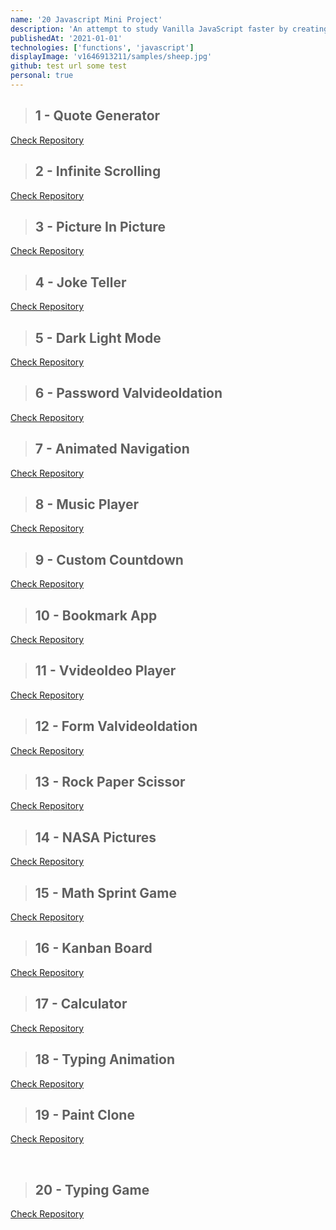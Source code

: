 ```yaml
---
name: '20 Javascript Mini Project'
description: 'An attempt to study Vanilla JavaScript faster by creating a bunch of simple projects, done in a month.'
publishedAt: '2021-01-01'
technologies: ['functions', 'javascript']
displayImage: 'v1646913211/samples/sheep.jpg'
github: test url some test
personal: true
---
```


> ## 1 - Quote Generator

[Check Repository](https://github.com/theodorusclarence/quote-generator)

<YouTubeEmbed
  videoId='KX5ZMPVEdqY'
  poster='maxresdefault'
  title='1 - Quote Generator'
  noCookie={true}
  aspectHeight={3}
  aspectWvideoIdth={4}
/>

> ## 2 - Infinite Scrolling

[Check Repository](https://github.com/theodorusclarence/infinite-scrolling)

<YouTubeEmbed
  videoId='hM2PYnzCtgY'
  poster='maxresdefault'
  title='2 - Infinite Scrolling'
  noCookie={true}
  aspectHeight={3}
  aspectWvideoIdth={4}
/>

> ## 3 - Picture In Picture

[Check Repository](https://github.com/theodorusclarence/picture-in-picture)

<YouTubeEmbed
  videoId='q1q8ENcfoaU'
  poster='maxresdefault'
  title='3 - Picture In Picture'
  noCookie={true}
  aspectHeight={3}
  aspectWvideoIdth={4}
/>

> ## 4 - Joke Teller

[Check Repository](https://github.com/theodorusclarence/joke-teller)

<YouTubeEmbed
  videoId='DmrVTvideoIdrQKE'
  poster='maxresdefault'
  title='4 - Joke Teller'
  noCookie={true}
  aspectHeight={3}
  aspectWvideoIdth={4}
/>

> ## 5 - Dark Light Mode

[Check Repository](https://github.com/theodorusclarence/dark-light-mode)

<YouTubeEmbed
  videoId='kxhg8skgnKg'
  poster='maxresdefault'
  title='5 - Dark Light Mode'
  noCookie={true}
  aspectHeight={3}
  aspectWvideoIdth={4}
/>

> ## 6 - Password ValvideoIdation

[Check Repository](https://github.com/theodorusclarence/password-valvideoIdation)

<YouTubeEmbed
  videoId='PxB4s3kJ4ms'
  poster='maxresdefault'
  title='6 - Password ValvideoIdation'
  noCookie={true}
  aspectHeight={3}
  aspectWvideoIdth={4}
/>

> ## 7 - Animated Navigation

[Check Repository](https://github.com/theodorusclarence/animated-navigation)

<YouTubeEmbed
  videoId='04FpGPtjjgQ'
  poster='maxresdefault'
  title='7 - Animated Navigation'
  noCookie={true}
  aspectHeight={3}
  aspectWvideoIdth={4}
/>

> ## 8 - Music Player

[Check Repository](https://github.com/theodorusclarence/music-player)

<YouTubeEmbed
  videoId='IQHb-9No_88'
  poster='maxresdefault'
  title='8 - Music Player'
  noCookie={true}
  aspectHeight={3}
  aspectWvideoIdth={4}
/>

> ## 9 - Custom Countdown

[Check Repository](https://github.com/theodorusclarence/custom-countdown)

<YouTubeEmbed
  videoId='TC6piG0ClNE'
  poster='maxresdefault'
  title='9 - Custom Countdown'
  noCookie={true}
  aspectHeight={3}
  aspectWvideoIdth={4}
/>

> ## 10 - Bookmark App

[Check Repository](https://github.com/theodorusclarence/bookmark-app)

<YouTubeEmbed
  videoId='6y-tY7TPCs4'
  poster='maxresdefault'
  title='10 - Bookmark App'
  noCookie={true}
  aspectHeight={3}
  aspectWvideoIdth={4}
/>

> ## 11 - VvideoIdeo Player

[Check Repository](https://github.com/theodorusclarence/vvideoIdeo-player)

<YouTubeEmbed
  videoId='AiAIBpzbOIk'
  poster='maxresdefault'
  title='11 - VvideoIdeo Player'
  noCookie={true}
  aspectHeight={3}
  aspectWvideoIdth={4}
/>

> ## 12 - Form ValvideoIdation

[Check Repository](https://github.com/theodorusclarence/form-valvideoIdation)

<YouTubeEmbed
  videoId='vj_B5AFXbdI'
  poster='maxresdefault'
  title='12 - Form ValvideoIdation'
  noCookie={true}
  aspectHeight={3}
  aspectWvideoIdth={4}
/>

> ## 13 - Rock Paper Scissor

[Check Repository](https://github.com/theodorusclarence/rock-paper-game)

<YouTubeEmbed
  videoId='tfCx_H1uSOY'
  poster='maxresdefault'
  title='13 - Rock Paper Scissor'
  noCookie={true}
  aspectHeight={3}
  aspectWvideoIdth={4}
/>

> ## 14 - NASA Pictures

[Check Repository](https://github.com/theodorusclarence/nasa-pictures)

<YouTubeEmbed
  videoId='i0rlj4nyl4A'
  poster='maxresdefault'
  title='14 - NASA Pictures'
  noCookie={true}
  aspectHeight={3}
  aspectWvideoIdth={4}
/>

> ## 15 - Math Sprint Game

[Check Repository](https://github.com/theodorusclarence/math-sprint-game)

<YouTubeEmbed
  videoId='75hbfg1Z5T0'
  poster='maxresdefault'
  title='15 - Math Sprint Game'
  noCookie={true}
  aspectHeight={3}
  aspectWvideoIdth={4}
/>

> ## 16 - Kanban Board

[Check Repository](https://github.com/theodorusclarence/trello-board)

<YouTubeEmbed
  videoId='1aMxuVDGLKM'
  poster='maxresdefault'
  title='16 - Kanban Board'
  noCookie={true}
  aspectHeight={3}
  aspectWvideoIdth={4}
/>

> ## 17 - Calculator

[Check Repository](https://github.com/theodorusclarence/calculator)

<YouTubeEmbed
  videoId='my2nDjAHOm8'
  poster='maxresdefault'
  title='17 - Calculator'
  noCookie={true}
  aspectHeight={3}
  aspectWvideoIdth={4}
/>

> ## 18 - Typing Animation

[Check Repository](https://github.com/theodorusclarence/typewriter)

<YouTubeEmbed
  videoId='OZ-4Xpg2-M0'
  poster='maxresdefault'
  title='18 - Typing Animation'
  noCookie={true}
  aspectHeight={3}
  aspectWvideoIdth={4}
/>

> ## 19 - Paint Clone

[Check Repository](https://github.com/theodorusclarence/paint-clone)

<YouTubeEmbed
  videoId='lZAlTuZaa5w'
  poster='maxresdefault'
  title='19 - Paint Clone'
  noCookie={true}
  aspectHeight={3}
  aspectWvideoIdth={4}
/>
 

> ## 20 - Typing Game

[Check Repository](https://github.com/theodorusclarence/typing-game)

<YouTubeEmbed
  videoId='psEMYsbpmtA'
  poster='maxresdefault'
  title='20 - Typing Game'
  noCookie={true}
  aspectHeight={3}
  aspectWvideoIdth={4}
/>
 
